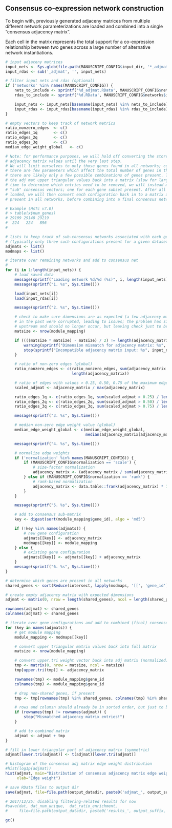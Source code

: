 ## Consensus co-expression network construction

To begin with, previously generated adjaceny matrices from multiple different
network parameterizations are loaded and combined into a single "consensus
adjacency matrix".

Each cell in the matrix represents the total support for a co-expression
relationship between two genes across a large number of alternative network
instantiations.

```r
# input adjaceny matrices
input_nets <- Sys.glob(file.path(MANUSCRIPT_CONFIG$input_dir, '*_adjmat.RData'))
input_rdas <- sub('_adjmat', '', input_nets)

# filter input nets and rdas (optional)
if ('networks' %in% names(MANUSCRIPT_CONFIG)) {
    nets_to_include <- sprintf('%d_adjmat.RData', MANUSCRIPT_CONFIG$networks$id)
    rdas_to_include <- sprintf('%d.RData', MANUSCRIPT_CONFIG$networks$id)

    input_nets <- input_nets[basename(input_nets) %in% nets_to_include] 
    input_rdas <- input_rdas[basename(input_rdas) %in% rdas_to_include] 
}

# empty vectors to keep track of network metrics
ratio_nonzero_edges  <- c()
ratio_edges_1q       <- c()
ratio_edges_2q       <- c()
ratio_edges_3q       <- c()
median_edge_weight_global   <- c()

# Note: for performance purposes, we will hold off converting the stored upper triangular 
# adjacency matrix values until the very last step. 
# We will limit ourselves to only those genes found in all networks; currently,
# there are few parameters which affect the total number of genes in the network, and as such,
# there are likely only a few possible combinations of genes present. To avoid having to convert
# the adj mat upper triangular values back into a matrix (slow for large adjacency matrices) each 
# time to determine which entries need to be removed, we will instead maintain multiple separate 
# "sub" consensus vectors; one for each gene subset present. After all of the matrices have been
# loaded, we will then convert each configuration back in to a matrix and remove genes not
# present in all networks, before combining into a final consensus network.

# Example (HsTc v7.0)
# > table(x$num_genes)
# 29109 29148 29219 
#  224   224   896 
#

# lists to keep track of sub-consensus networks associated with each gene configuration present
# (typically only three such configurations present for a given dataset)
adjmats <- list()
modmaps <- list()

# iterate over remaining networks and add to consensus net
#
for (i in 1:length(input_nets)) {
    # load saved data
    message(sprintf("Loading network %d/%d (%s)", i, length(input_nets), basename(input_nets[i])))
    message(sprintf("1. %s", Sys.time()))

    load(input_nets[i])
    load(input_rdas[i])

    message(sprintf("2. %s", Sys.time()))

    # check to make sure dimensions are as expected (a few adjacency matrices
    # in the past were corrupted, leading to issues; the problem has since been fixed
    # upstream and should no longer occur, but leaving check just to be safe..)
    matsize <- nrow(module_mapping)

    if ((((matsize * matsize) - matsize) / 2) != length(adjacency_matrix)) {
        warning(sprintf("Dimension mismatch for adjacency matrix: %s", input_rdas[i]))
        stop(sprintf("Incompatible adjacency matrix input: %s", input_nets[i]))
    }

    # ratio of non-zero edges (global)
    ratio_nonzero_edges <- c(ratio_nonzero_edges, sum(adjacency_matrix != 0) /
                             length(adjacency_matrix))

    # ratio of edges with values > 0.25, 0.50, 0.75 of the maximum edge weight
    scaled_adjmat <- adjacency_matrix / max(adjacency_matrix)

    ratio_edges_1q <- c(ratio_edges_1q, sum(scaled_adjmat > 0.25) / length(scaled_adjmat))
    ratio_edges_2q <- c(ratio_edges_2q, sum(scaled_adjmat > 0.50) / length(scaled_adjmat))
    ratio_edges_3q <- c(ratio_edges_3q, sum(scaled_adjmat > 0.75) / length(scaled_adjmat))

    message(sprintf("3. %s", Sys.time()))

    # median non-zero edge weight value (global)
    median_edge_weight_global <- c(median_edge_weight_global, 
                                   median(adjacency_matrix[adjacency_matrix != 0]))

    message(sprintf("4. %s", Sys.time()))

    # normalize edge weights
    if ('normalization' %in% names(MANUSCRIPT_CONFIG)) {
        if (MANUSCRIPT_CONFIG$normalization == 'scale') {
            # size-factor normalization
            adjacency_matrix <- (adjacency_matrix / sum(adjacency_matrix)) * 1E6
        } else if (MANUSCRIPT_CONFIG$normalization == 'rank') {
            # rank-based normalization
            adjacency_matrix <- data.table::frank(adjacency_matrix) * 1E-5
        }
    }

    message(sprintf("5. %s", Sys.time()))

    # add to consensus sub-matrix
    key <- digest(sort(module_mapping$gene_id), algo = 'md5')

    if (!key %in% names(adjmats)) {
        # new gene configuration
        adjmats[[key]] <- adjacency_matrix
        modmaps[[key]] <- module_mapping
    } else {
        # existing gene configuration
        adjmats[[key]] <- adjmats[[key]] + adjacency_matrix
    }
    message(sprintf("6. %s", Sys.time()))
}

# determine which genes are present in all networks
shared_genes <- sort(Reduce(intersect, lapply(modmaps, '[[', 'gene_id')))

# create empty adjacency matrix with expected dimensions
adjmat <- matrix(0, nrow = length(shared_genes), ncol = length(shared_genes))

rownames(adjmat) <- shared_genes
colnames(adjmat) <- shared_genes

# iterate over gene configurations and add to combined (final) consensus adjacency matrix
for (key in names(adjmats)) {
    # get module mapping
    module_mapping <- modmaps[[key]]

    # convert upper triangular matrix values back into full matrix
    matsize <- nrow(module_mapping)

    # convert upper.tri weight vector back into adj matrix (normalized)
    tmp <- matrix(0, nrow = matsize, ncol = matsize)
    tmp[upper.tri(tmp)] <- adjacency_matrix

    rownames(tmp) <- module_mapping$gene_id
    colnames(tmp) <- module_mapping$gene_id

    # drop non-shared genes, if present
    tmp <- tmp[rownames(tmp) %in% shared_genes, colnames(tmp) %in% shared_genes]

    # rows and columsn should already be in sorted order, but just to be safe...
    if (rownames(tmp) != rownames(adjmat)) {
        stop("Mismatched adjacency matrix entries!")
    }

    # add to combined matrix
    adjmat <- adjmat + tmp
}

# fill in lower triangular part of adjacency matrix (symmetric)
adjmat[lower.tri(adjmat)] <- t(adjmat)[lower.tri(adjmat)]

# histogram of the consensus adj matrix edge weight distribution
#hist(log1p(adjmat))
hist(adjmat, main="Distribution of consensus adjacency matrix edge weights",
     xlab="Edge weight")
```

```r
# save RData files to output dir
save(adjmat, file=file.path(output_datadir, paste0('adjmat_', output_suffix, '.rda')))

# 2017/12/25: disabling filtering-related results for now
#save(dat, dat_num_unique,  dat_ratio_enrichment,
#     file=file.path(output_datadir, paste0('results_', output_suffix, '.rda')))

gc()
```


